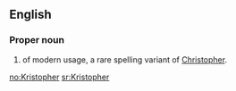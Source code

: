 ==English==

===Proper noun===
{{en-proper noun}}

# {{given name|male}} of modern usage, a rare spelling variant of [[Christopher]].

[[no:Kristopher]]
[[sr:Kristopher]]
